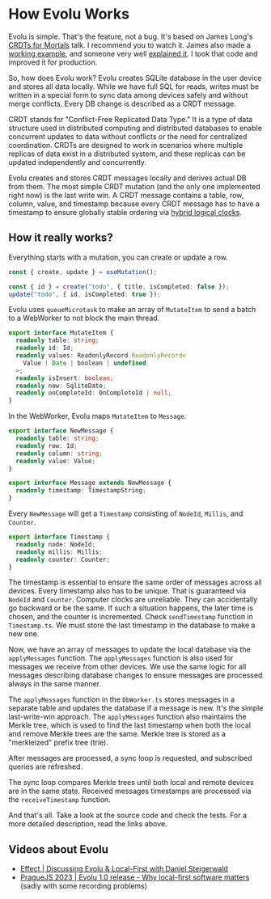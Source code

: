 # How Evolu Works

Evolu is simple. That's the feature, not a bug. It's based on James Long's
[CRDTs for Mortals](https://www.youtube.com/watch?v=DEcwa68f-jY) talk.
I recommend you to watch it. James also made a
[working example](https://github.com/jlongster/crdt-example-app), and someone
very well [explained it](https://github.com/steida/crdt-example-app_annotated/blob/master/NOTES.md).
I took that code and improved it for production.

So, how does Evolu work? Evolu creates SQLite database in the user device and stores
all data locally. While we have full SQL for reads, writes must be written
in a special form to sync data among devices safely and without merge conflicts.
Every DB change is described as a CRDT message.


<Callout type="info" emoji="ℹ️">
  CRDT stands for "Conflict-Free Replicated Data Type." It is a type of data
  structure used in distributed computing and distributed databases to enable
  concurrent updates to data without conflicts or the need for centralized
  coordination. CRDTs are designed to work in scenarios where multiple replicas
  of data exist in a distributed system, and these replicas can be updated
  independently and concurrently.
</Callout>

Evolu creates and stores CRDT messages locally and derives actual DB from them.
The most simple CRDT mutation (and the only one implemented right now) is the
last write win. A CRDT message contains a table, row, column, value, and timestamp
because every CRDT message has to have a timestamp to ensure globally stable ordering
via [hybrid logical clocks](https://jaredforsyth.com/posts/hybrid-logical-clocks/).

## How it really works?

Everything starts with a mutation, you can create or update a row.

```ts
const { create, update } = useMutation();

const { id } = create("todo", { title, isCompleted: false });
update("todo", { id, isCompleted: true });
```

Evolu uses `queueMicrotask` to make an array of `MutateItem` to send
a batch to a WebWorker to not block the main thread.

```ts
export interface MutateItem {
  readonly table: string;
  readonly id: Id;
  readonly values: ReadonlyRecord.ReadonlyRecord<
    Value | Date | boolean | undefined
  >;
  readonly isInsert: boolean;
  readonly now: SqliteDate;
  readonly onCompleteId: OnCompleteId | null;
}
```

In the WebWorker, Evolu maps `MutateItem` to `Message`.

```ts
export interface NewMessage {
  readonly table: string;
  readonly row: Id;
  readonly column: string;
  readonly value: Value;
}

export interface Message extends NewMessage {
  readonly timestamp: TimestampString;
}
```

Every `NewMessage` will get a `Timestamp` consisting of `NodeId`, `Millis`,
and `Counter`.

```ts
export interface Timestamp {
  readonly node: NodeId;
  readonly millis: Millis;
  readonly counter: Counter;
}
```

The timestamp is essential to ensure the same order of messages across
all devices. Every timestamp also has to be unique. That is guaranteed via
`NodeId` and `Counter`. Computer clocks are unreliable. They can accidentally
go backward or be the same. If such a situation happens, the later time is chosen,
and the counter is incremented. Check `sendTimestamp` function in `Timestamp.ts`.
We must store the last timestamp in the database to make a new one.

Now, we have an array of messages to update the local database via the
`applyMessages` function. The `applyMessages` function is also used for
messages we receive from other devices. We use the same logic for all
messages describing database changes to ensure messages are processed
always in the same manner.

The `applyMessages` function in the `DbWorker.ts` stores messages in a
separate table and updates the database if a message is new. It's the
simple last-write-win approach. The `applyMessages` function also maintains
the Merkle tree, which is used to find the last timestamp when both the
local and remove Merkle trees are the same. Merkle tree is stored as
a "merkleized" prefix tree (trie).

After messages are processed, a sync loop is requested, and subscribed
queries are refreshed.

The sync loop compares Merkle trees until both local and remote devices are
in the same state. Received messages timestamps are processed via
the `receiveTimestamp` function.

And that's all. Take a look at the source code and check the tests. For a
more detailed description, read the links above.

## Videos about Evolu

- [Effect | Discussing Evolu & Local-First with Daniel Steigerwald](https://www.youtube.com/watch?v=aHJCTv0d-8M)
- [PragueJS 2023 | Evolu 1.0 release - Why local-first software matters](https://www.youtube.com/watch?v=J4BjdunzbqI) (sadly with some recording problems)
